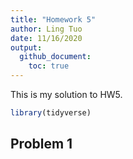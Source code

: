 ```yaml
---
title: "Homework 5"
author: Ling Tuo
date: 11/16/2020
output: 
  github_document:
    toc: true
---
```


This is my solution to HW5. 

```r
library(tidyverse)
```

## Problem 1